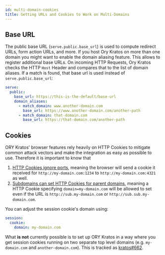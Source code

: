 ```yaml
---
id: multi-domain-cookies
title: Getting URLs and Cookies to Work on Multi-Domains
---
```


## Base URL

The public base URL (`serve.public.base_url`) is used to compute redirect URLs,
form action URLs, and more. If you host Ory Kratos on more than one domain you
might want to enable the domain aliasing feature. This allows to register
additional base URLs. On incoming HTTP Requests, Ory Kratos checks the HTTP
`Host` Header and compares that to the list of domain aliases. If a match is
found, that base url is used instead of `serve.public.base_url`:

```yaml title="path/to/kratos/config.yml
serve:
  public:
    base_url: https://this-is-the-default/base-url
    domain_aliases:
      - match_domain: www.another-domain.com
        base_url: https://www.another-domain.com/another-path
      - match_domain: that-domain.com
        base_url: https://that-domain.com/another-path
```

## Cookies

ORY Kratos' browser features rely heavily on HTTP Cookies to mitigate common
attack vectors and make the integration as easy as possible to use. Therefore it
is important to know that

1. [HTTP Cookies ignore ports](https://stackoverflow.com/questions/1612177/are-http-cookies-port-specific),
meaning the browser will send a cookie it received for
`http://my-domain.com:1234` to `http://my-domain.com:4321` as well.
2. [Subdomains can set HTTP Cookies for parent domains](https://stackoverflow.com/questions/18492576/share-cookie-between-subdomain-and-domain),
meaning a HTTP Cookie specifying `domain=my-domain.com` will be allowed to
   set even if the URL is `http://sub.my-domain.com` or
   `http://sub.sub.my-domain.com`.

You can adjust the session cookie's domain using:

```yaml title="path/to/kratos/config.yml
session:
  cookie:
    domain: my-domain.com
```

What **is not** currently possible is to set up ORY Kratos in a way where you
get session cookies running on two separate top level domains (e.g.
`my-domain.com` and `another-domain.com`). This is tracked as
[kratos#662](https://github.com/ory/kratos/issues/662).
